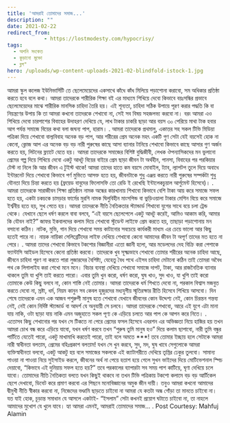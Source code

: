 ```yaml
---
title: 'আমরাই তোমাদের সমাজ...'
description: ""
date: 2021-02-22
redirect_from: 
            - https://lostmodesty.com/hypocrisy/
tags: 
  - অশনি সংকেত
  - কুড়ানো মুক্তো
  - ব্লগ"
hero: /uploads/wp-content-uploads-2021-02-blindfold-istock-1.jpg
---
```

আমরা স্কুল কলেজ ইউনিভার্সিটি তে ছেলেমেয়েদের একসাথে কাঁধে কাঁধ মিলিয়ে পড়াশোনা করাবো, সম অধিকার প্রতিষ্ঠা করতে হবে বলে কথা। আমরা তাদেরকে শারীরিক শিক্ষা বই এর মাধ্যমে শিখিয়ে দেবো কিভাবে বয়ঃসন্ধির প্রভাবে ছেলেমেয়েদের মাঝে শারীরিক মানসিক চাহিদা তৈরি হয়। এই শূন্যতা, চাহিদা সঠিক উপায়ে পূরণ করার পদ্ধতি কি বা নিয়ন্ত্রণের উপায় কি তা আমরা কখনো তাদেরকে শেখাবো না, সেই সব বিষয় সহজলভ্য করবো না। বরং আমরা এও শিখিয়ে দেবো চারপাশের বিবাহের উদাহরণ দেখিয়ে যে, লাখ টাকার চাকরি ছাড়া আর বয়স ৩০ পেরিয়ে মাথা টাক হবার আগ পর্যন্ত সমাজে বিয়ের কথা বলা জঘন্য পাপ, হারাম। . আমরা তাদেরকে প্রথমালু, একাত্তর সহ সকল টিভি মিডিয়া পত্রিকা দিয়ে শেখাবো বাল্যবিবাহ অনেক বড় পাপ, আর শরীরের প্রেম অনেক মহৎ একটি গুণ সেটা যেই বয়সেই হোক না কেনো, ক্লোজ আপ এর অনেক বড় বড় নারী পুরুষের কাছে আসা ব্যানার টানিয়ে শেখাবো কিভাবে কাছে আসার গুণ অর্জন করতে হয়, লিটনের ফ্ল্যাটে যেতে হয়। আমরা তাদেরকে সমাজের বিশিষ্ট বুদ্ধিজীবী, লেখক ঔপন্যাসিকদের মন ভুলানো প্রেমের গল্প দিয়ে শিখিয়ে দেবো একটু আধটু বিয়ের বাইরে প্রেম ছাড়া জীবন টা অর্থহীন, পানসা, বিবাহের পর পরকিয়ার টেস্ট না নিলে কি আর জীবন এ টুইস্ট থাকে! আমরা তাদের হাতে কম বয়সে মোবাইল, ট্যাব, ল্যাপটপ তুলে দিয়ে অবাধে ইন্টারনেট দিয়ে শেখাবো কিভাবে পর্ণ মুভিতে আসক্ত হতে হয়, জীবনটাকে শুধু এঞ্জয় করতে নারী পুরুষের সম্পর্কটা শুধু যৌনতা দিয়ে চিন্তা করতে হয় (ফ্রয়েড বাবুদের ফিলোসফি তো রেডি ই রেখেছি ইন্টালেকচুয়াল আর্গুমেন্ট হিসেবে)। . আমরা তাদেরকে সারাজীবন শিক্ষা প্রতিষ্ঠান নামক অন্ধের কারখানায় শিখাবো কিভাবে বেশি টাকা আয় করে সমাজে সফল হতে হয়, একটা চকচকে চামড়ার ফার্মের মুরগি নামক ঘিলুবিহীন মাংসপিন্ড বা ভুড়িওয়ালা টাকার মেশিন বিয়ে করে সমাজে ইর্শ্বনীয় হতে হয়, সুখ পেতে হয়। আমরা তাদেরকে নীতি নৈতিকতার স্ট্যান্ডার্ড শিখাবো যুগের সাথে বয়ে চলা ট্রেন্ড থেকে। যেখানে ছেলে ধর্ষণ করলে বাবা বলবে, “এই বয়সে ছেলেপেলে একটু আধটু করেই, আমিও আকাম করি, আমার কি যৌবন নাই?” জাফর ইকবালদের কলাম দিয়ে শেখাবো স্টুডেন্ট লাইফে প্রেম করতে হয়, তাছাড়া পড়াশোনায় মন বসানো কঠিন। নাটক, মুভি, গান দিয়ে শেখাবো সময় কাটানোর সবচেয়ে কার্যকরী মাধ্যম এর চেয়ে ভালো আর কিছু হতেই পারে না। নায়ক নায়িকা সেলিব্রেটিদের লাইফ দেখিয়ে শেখাবো কেনো আমাদের জীবন টা অপূর্ণ তাদের মত হতে না পেরে। . আমরা তাদের শেখাবো কিভাবে টকশোর বিজ্ঞানীরা এতো জ্ঞানী হলো, আর মডেলদের দেহ বিক্রি করা পেশাকে ফ্যান্টাসি আইডল হিসেবে কেনো প্রতিষ্ঠা করবো। তাদেরকে খুব সূক্ষ্মভাবে শেখাবো তোমার শরীরের অনেক চাহিদা আছে, জীবনে চাহিদা পূরণ না করতে পারা লুজারদের বৈশিষ্ট্য, যেহেতু বৈধ পথে এইসব চাহিদা মেটানো কঠিন তাই তোমরা অবৈধ পথ কে লিগালাইয করা শেখো মনে মনে। বিচার ব্যবস্থা দেখিয়ে শেখাবো সমাজে দাপট, টাকা, আর রাজনৈতিক ব্যানার থাকলে তুমি যা খুশি তাই করতে পারো। এবার তুমি খুন করো, ধর্ষণ করো, ঘুষ খাও, সুদ খাও, যা খুশি তাই করো তোমাকে কেউ কিছু বলবে না, কোন শাস্তি নেই তোমার। আমরা তাদেরকে ধর্ম শিখতে দেবো না, পরকাল বিশ্বাস মজবুত করতে দেবো না, স্রষ্টা, ধর্ম, নিয়ম কানুন সব কেবল হুজুরদের মধ্যযুগীয় স্মৃতিরক্ষার রীতি হিসেবে শিখিয়ে আসবো। দিন শেষে তাদেরকে এমন এক আজব পশুরুপী মানুষ হতে শেখাবো যেখানে জীবনের কোন উদ্দেশ্য নেই, কোন চিরন্তন গন্তব্য নেই, নেই কোন নির্দিষ্ট স্ট্যান্ডার্ড বা আদর্শ যে অনুযায়ী সে চলবে। আমরা তাদেরকে শেখাবো, আরে এই যুগে এটা মানা যায় নাকি, ওটা ছাড়া যায় নাকি এমন অজুহাতে সকল পূণ্য কে এড়িয়ে চলতে আর পাপ কে আপন করে নিতে। . এতোসব কিছু শেখানোর পর যখন সে টিকতে না পেরে প্রেমের ফসল হিসেবে এবরশন এর অভিজ্ঞতা নিয়ে হাজির হয় তখন আমরা চোখ বন্ধ করে এড়িয়ে যাবো, যখন ধর্ষণ করবে তখন “পুরুষ তুমি মানুষ হও” দিয়ে কলাম ছাপাবো, নারী তুমি বন্ধুর পার্টিতে যেতেই পারো, একটু মাখামাখি করতেই পারো, তাই বলে অমতে \*\*\*! তবে তোমার ইচ্ছায় হলে সেটাকে আমরা নারী স্বাধীনতা বলতাম, প্রেমের বহিঃপ্রকাশ বলতাম! যখন সে খুন করবে, সুদ, মদ, ঘুষ খাবে সেগুলোকে আমরা ব্যক্তিস্বাধীনতা বলবো, একটু আকটু হয় বলে সমাজের সকলকে এই ক্যাটাগরীতে দেখিয়ে তৃপ্তির ঢেকুর তুলবো। সামান্য পাওয়া না পাওয়া নিয়ে সুইসাইড করলে, জীবনের অর্থ না পেয়ে হতাশ হয়ে গেলে সুখন ভাইদের দিয়ে মোটিভেশনাল স্পিচ দেয়াবো, “কিভাবে এই দুনিয়ায় সফল হতে হয়?” তবে পরকালের ব্যাপারটা সব সময় পাশ কাটিয়ে, ঘৃণা দেখিয়ে চলে যাবো। তোমাদের নীতি নৈতিকতা বলতে যখন কিছুই থাকবে না তখন টিভি পত্রিকায় টকশো কলামে বড় বড় আর্টিকেল ছেপে দেখাবো, ডিবেট করে প্রমাণ করবো এর পিছনে মনোবিজ্ঞানের অমুক জীন দায়ী। তবুও আমরা কখনো আমাদের দ্বীমুখী নীতি স্বীকার করবো না, নিজেদের ভণ্ডামি ছাড়তে চাইবো না আমরা যে কতটা অন্ধ গোঁড়া তা মানতে চাইবো না। যত যাই হোক, চূড়ান্ত সমাধান যে আসলে একটাই- “ইসলাম” সেটা কখনই প্রয়োগ ঘটাতে চাইবো না, তা নাহলে আমাদের মুখোশ যে খুলে যাবে। হ্যা আমরা এমনই, আমরাই তোমাদের সমাজ... . Post Courtesy: Mahfuj Alamin
